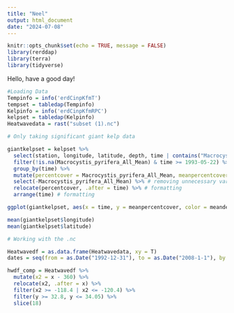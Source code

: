 ```yaml
---
title: "Neel"
output: html_document
date: "2024-07-08"
---
```


```r
knitr::opts_chunk$set(echo = TRUE, message = FALSE)
library(rerddap)
library(terra)
library(tidyverse)
```
Hello, have a good day!
```r
#Loading Data
Tempinfo = info('erdCinpKfmT')
tempset = tabledap(Tempinfo)
Kelpinfo = info('erdCinpKfmRPC')
kelpset = tabledap(Kelpinfo)
Heatwavedata = rast("subset (1).nc")
```
```r
# Only taking significant giant kelp data

giantkelpset = kelpset %>%
  select(station, longitude, latitude, depth, time | contains("Macrocystis_pyrifera")) %>% 
  filter(!is.na(Macrocystis_pyrifera_All_Mean) & time >= 1993-05-22) %>% # now we have all the actual values for giant kelp cover within the time frame of the temperature dataset
  group_by(time) %>% 
  mutate(percentcover = Macrocystis_pyrifera_All_Mean, meanpercentcover = mean(percentcover), meandepth = mean(depth)) %>% # make the percent cover easier to type and take the average of it across all locations
  select(-Macrocystis_pyrifera_All_Mean) %>% # removing unnecessary variables 
  relocate(percentcover, .after = time) %>% # formatting
  arrange(time) # formatting

ggplot(giantkelpset, aes(x = time, y = meanpercentcover, color = meandepth)) + geom_point() + geom_line() # first look at the data 

mean(giantkelpset$longitude)
mean(giantkelpset$latitude)
```
```r
# Working with the .nc

Heatwavedf = as.data.frame(Heatwavedata, xy = T)
dates = seq(from = as.Date("1992-12-31"), to = as.Date("2008-1-1"), by = "day")

hwdf_comp = Heatwavedf %>% 
  mutate(x2 = x - 360) %>% 
  relocate(x2, .after = x) %>% 
  filter(x2 >= -118.4 | x2 <= -120.4) %>% 
  filter(y >= 32.8, y <= 34.05) %>%
  slice(18)

```